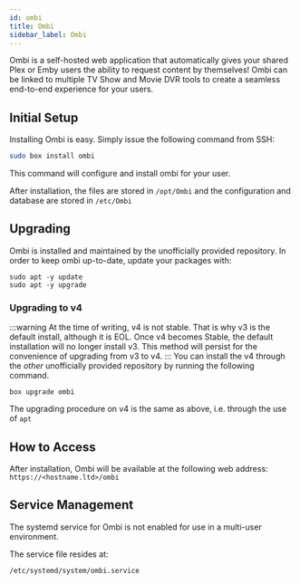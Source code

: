 ```yaml
---
id: ombi
title: Ombi
sidebar_label: Ombi
---
```


Ombi is a self-hosted web application that automatically gives your shared Plex or Emby users the ability to request content by themselves! Ombi can be linked to multiple TV Show and Movie DVR tools to create a seamless end-to-end experience for your users. 

## Initial Setup

Installing Ombi is easy. Simply issue the following command from SSH:

```bash main
sudo box install ombi
```

This command will configure and install ombi for your user.

After installation, the files are stored in `/opt/Ombi` and the configuration and database are stored in `/etc/Ombi`

## Upgrading

Ombi is installed and maintained by the unofficially provided repository. In order to keep ombi up-to-date, update your packages with:

```
sudo apt -y update
sudo apt -y upgrade
```

### Upgrading to v4
:::warning
At the time of writing, v4 is not stable. That is why v3 is the default install, although it is EOL.
Once v4 becomes Stable, the default installation will no longer install v3.
This method will persist for the convenience of upgrading from v3 to v4.
:::
You can install the v4 through the _other_ unofficially provided repository by running the following command.
```
box upgrade ombi
```
The upgrading procedure on v4 is the same as above, i.e. through the use of `apt`

## How to Access

After installation, Ombi will be available at the following web address: `https://<hostname.ltd>/ombi`

## Service Management

The systemd service for Ombi is not enabled for use in a multi-user environment.

The service file resides at:

```bash main
/etc/systemd/system/ombi.service
```


<SystemdTabs service="ombi"/>

